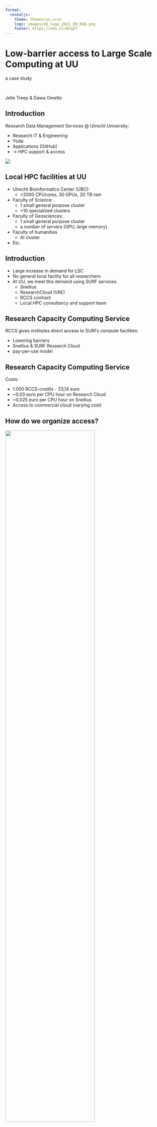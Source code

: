 ```yaml
--- 
format: 
  revealjs:
    theme: themes/uu.scss
    logo: images/UU_logo_2021_EN_RGB.png
    footer: https://edu.nl/8tq37
---
```


# Low-barrier access to Large Scale Computing at UU {data-background-color="#FFCD00"}

::: {.r-stack}
a case study
:::

::: {.r-stack}
<br/>
:::

::: {.r-stack}
Jelle Treep & Dawa Ometto
:::

::: {.footer}
:::

## Introduction
::: {.theme-section}

Research Data Management Services @ Utrecht University:

- Research IT & Engineering
- Yoda
- Applications (GitHub)
- &rarr; HPC support & access

:::

![](images/rdm.png)


## Local HPC facilities at UU

::: {.theme-section-small}

- Utrecht Bioinformatics Center (UBC):
  - \>2000 CPUcores, 30 GPUs, 20 TB ram
- Faculty of Science: 
  - 1 small general purpose cluster
  - \>10 specialized clusters
- Faculty of Geosciences:
  - 1 small general purpose cluster
  - a number of servers (GPU, large memory)
- Faculty of humanities
  - AI cluster
- Etc.

:::


## Introduction
::: {.theme-section}

- Large increase in demand for LSC
- No general local facility for all researchers
- At UU, we meet this demand using SURF services:
    - Snellius
    - ResearchCloud (VRE)
    - RCCS contract
    - Local HPC consultancy and support team
:::

## Research Capacity Computing Service
::: {.theme-section}

RCCS gives institutes direct access to SURFs compute facilities:

- Lowering barriers
- Snellius & SURF Research Cloud
- pay-per-use model

:::

## Research Capacity Computing Service
::: {.theme-section}

Costs:

- 1.000 RCCS-credits - 33,14 euro
- ~0,03 euro per CPU hour on Research Cloud
- ~0,025 euro per CPU hour on Snellius
- Access to commercial cloud (varying cost)

:::

## How do we organize access?

![](images/website.png){width=75%}

- Intake with engineer (30 minutes)
- Starting budget of 10.000 credits
- &rarr; Onboarding time ~2 days

## Support

::: {.theme-section}

Support provided by Research Engineers:

- Getting started workshop (SRC)
- Catalog development (SRC)
- Basic user support (Snellius and SRC)
- Weekly walk-in hours
:::

## History
::: {.theme-section}
:::: {.columns}
::: {.column width=50%}
- RCCS @ UU runs for ~8 years (Kees van Eijden)
- From ~10 projects to >150 projects
    - 1 every 2 months to 5 per week 
:::
::: {.column width=50%}
![RCCS reports](images/yearly_usage.png)
:::
::::
:::

## Research Cloud projects

::: {.theme-section}

:::: {.columns}
::: {.column width=50%}
![RCCS reports](images/src_budgets.png){width=100%}
:::
::: {.column width=50%}
<br>
<br>

| Faculty | Projects |
|---------|----------|
| Geosciences | 17 |
| Science | 35 |
| Humanities | 21 |
| Social Sciences | 18 |
| Law and Economics | 13 |
| Veterinary Medicine | 21 |

: {.striped}

:::
::::
:::

## CPU vs. GPU on Research Cloud

::: {.theme-section}
![RCCS reports](images/monthly_usage.png)
:::

##

::: {.theme-section}
![](images/small_compute.png)
:::

::: {.theme-section}
Source: [NWO](https://www.nwo.nl/en/researchprogrammes/computing-time-on-national-computer-facilities)
:::


## What do we learn from this?

::: {.theme-section}
- Large and growing demand for flexible HPC solutions
    - Small-medium (VRE) as well as large (Snellius) scale.
    - Across all faculties.
- RCCS starting budgets help researchers to conduct exploratory studies, often leading to larger projects.

:::

## What do we learn from this?

::: {.theme-section}
Success factors at UU:

- Close cooperation with SURF
- Low-barrier onboarding & support
- Engineering support
  - Reliable and reusable VRE environments
  - Hands-on customization
  - Basic troubleshooting and guidance
- Good relations with faculty support teams

:::

## What do we learn from this?

::: {.theme-section}

Most importantly:

It takes time and effort to help researchers to get started with HPC.

- Support team of engineers, developers, admins
  - since end of 2023: 1 dedicated engineer

:::

## Future challenges

::: {.theme-section}

- Increasingly large projects
- GPU availability
- Billing recurring large users internally
- Ensuring enough user support, development and intake capacity, together with faculties and SURF

:::

## Links

::: {.theme-section}

- [HPC Support](https://www.uu.nl/en/research/research-data-management/tools/software-and-computing/high-performance-and-cloud-computing) @ UU [Research Data Management Support](https://www.uu.nl/en/research/research-data-management)

- [This presentation on GitHub](https://github.com/UtrechtUniversity/re-federated-compute2024)

:::

# {data-background-color="#FFCD00"}

![](images/UU_logo_2021_EN_RGB_payoff.png)
